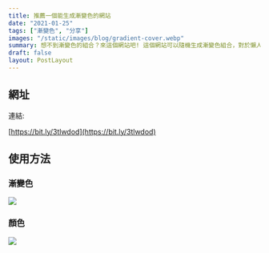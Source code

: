 ```yaml
---
title: 推薦一個能生成漸變色的網站
date: "2021-01-25"
tags: ["漸變色", "分享"]
images: "/static/images/blog/gradient-cover.webp"
summary: 想不到漸變色的組合？來這個網站吧! 這個網站可以隨機生成漸變色組合，對於懶人來說十分方便
draft: false
layout: PostLayout
---
```


## 網址

連結:

[https://bit.ly/3tlwdod](https://bit.ly/3tlwdod)

## 使用方法

### 漸變色

![](/static/images/blog/gradient-2.webp)

### 顏色

![](/static/images/blog/gradient-3.webp)
